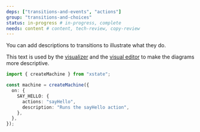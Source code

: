 ```yaml
---
deps: ["transitions-and-events", "actions"]
group: "transitions-and-choices"
status: in-progress # in-progress, complete
needs: content # content, tech-review, copy-review
---
```


You can add descriptions to transitions to illustrate what they do. 

This text is used by the [visualizer](/tools/visualizer) and the [visual editor](/tools/visual-editor) to make the diagrams more descriptive.

```ts twoslash
import { createMachine } from "xstate";

const machine = createMachine({
  on: {
    SAY_HELLO: {
      actions: "sayHello",
      description: "Runs the sayHello action",
    },
  },
});
```

